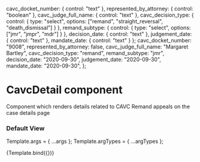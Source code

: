 

  cavc_docket_number: { control: "text" },
  represented_by_attorney: { control: "boolean" },
  cavc_judge_full_name: { control: "text" },
  cavc_decision_type: { control: { type: "select", options:  ["remand", "straight_reversal", "death_dismissal"] } },
  remand_subtype: { control: { type: "select", options: ["jmr", "jmpr", "mdr"] } },
  decision_date: { control: "text" },
  judgement_date: { control: "text" },
  mandate_date: { control: "text" }
};
  cavc_docket_number: "9008",
  represented_by_attorney: false,
  cavc_judge_full_name: "Margaret Bartley",
  cavc_decision_type: "remand",
  remand_subtype: "jmr",
  decision_date: "2020-09-30",
  judgement_date: "2020-09-30",
  mandate_date: "2020-09-30",
};

<Meta title="Queue/Components/CavcDetail" component={CavcDetail} argTypes={argTypes} args={args} />

# CavcDetail component

Component which renders details related to CAVC Remand appeals on the case details page

### Default View

Template.args = { ...args };
Template.argTypes = { ...argTypes };

<Preview>
  <Story name="Default">
    {Template.bind({})}
  </Story>
</Preview>